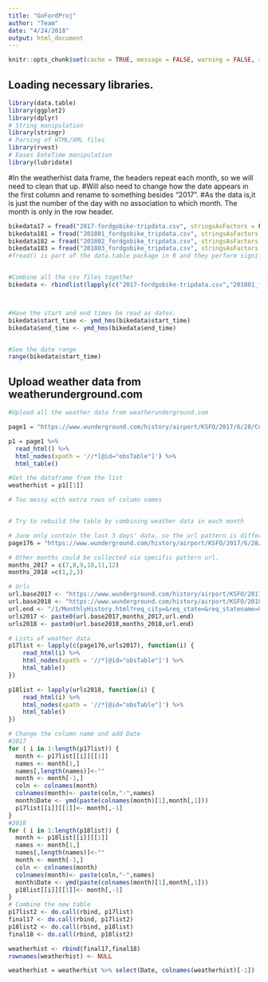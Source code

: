 ```yaml
---
title: "GoFordProj"
author: "Team"
date: "4/24/2018"
output: html_document
---
```


```r
knitr::opts_chunk$set(cache = TRUE, message = FALSE, warning = FALSE, root.dir = '/tmp')
```

## Loading necessary libraries.

```r
library(data.table)
library(ggplot2)
library(dplyr)
# String manipulation
library(stringr)
# Parsing of HTML/XML files  
library(rvest)
# Eases DateTime manipulation
library(lubridate)
```


#In the weatherhist data frame, the headers repeat each month, so we will need to clean that up. 
#Will also need to change how the date appears in the first column and rename to something besides "2017". 
#As the data is,it is just the number of the day with no association to which month. The month is only in the row header. 

```r

bikedata17 = fread("2017-fordgobike-tripdata.csv", stringsAsFactors = F)
bikedata181 = fread("201801_fordgobike_tripdata.csv", stringsAsFactors = F)
bikedata182 = fread("201802_fordgobike_tripdata.csv", stringsAsFactors = F)
bikedata183 = fread("201803_fordgobike_tripdata.csv", stringsAsFactors = F)
#fread() is part of the data.table package in R and they perform significantly faster than the base read.csv() and write.csv() functions.


#Combine all the csv files together
bikedata <- rbindlist(lapply(c("2017-fordgobike-tripdata.csv","201801_fordgobike_tripdata.csv","201802_fordgobike_tripdata.csv","201803_fordgobike_tripdata.csv"),fread,stringsAsFactors = F))



#Have the start and end times be read as dates. 
bikedata$start_time <- ymd_hms(bikedata$start_time)
bikedata$end_time <- ymd_hms(bikedata$end_time)


#See the date range
range(bikedata$start_time)
```

## Upload weather data from weatherunderground.com

```r
#Upload all the weather data from weatherunderground.com

page1 = "https://www.wunderground.com/history/airport/KSFO/2017/6/28/CustomHistory.html?dayend=31&monthend=3&yearend=2018&req_city=&req_state=&req_statename=&reqdb.zip=&reqdb.magic=&reqdb.wmo="

p1 = page1 %>%
  read_html() %>%
  html_nodes(xpath = '//*[@id="obsTable"]') %>%
  html_table()

#Get the dataframe from the list
weatherhist = p1[[1]]

# Too messy with extra rows of column names


# Try to rebuild the table by combining weather data in each month

# June only contain the last 3 days' data, so the url pattern is different
page176 = "https://www.wunderground.com/history/airport/KSFO/2017/6/28/CustomHistory.html?dayend=30&monthend=6&yearend=2017&req_city=&req_state=&req_statename=&reqdb.zip=&reqdb.magic=&reqdb.wmo="

# Other months could be collected via specific pattern url.
months_2017 = c(7,8,9,10,11,12)
months_2018 =c(1,2,3)

# Urls
url.base2017 <- "https://www.wunderground.com/history/airport/KSFO/2017/"
url.base2018 <- "https://www.wunderground.com/history/airport/KSFO/2018/"
url.end <- "/1/MonthlyHistory.html?req_city=&req_state=&req_statename=&reqdb.zip=&reqdb.magic=&reqdb.wmo="
urls2017 <- paste0(url.base2017,months_2017,url.end)
urls2018 <- paste0(url.base2018,months_2018,url.end)

# Lists of weather data
p17list <- lapply(c(page176,urls2017), function(i) {
    read_html(i) %>%
    html_nodes(xpath = '//*[@id="obsTable"]') %>%
    html_table()
})

p18list <- lapply(urls2018, function(i) {
    read_html(i) %>%
    html_nodes(xpath = '//*[@id="obsTable"]') %>%
    html_table()
})

# Change the column name and add Date
#2017
for ( i in 1:length(p17list)) {
  month <- p17list[[i]][[1]]
  names <- month[1,]
  names[,length(names)]<-""
  month <- month[-1,]
  coln <- colnames(month)
  colnames(month)<- paste(coln,"-",names)
  month$Date <- ymd(paste(colnames(month)[1],month[,1]))
  p17list[[i]][[1]]<- month[,-1]
}
#2018
for ( i in 1:length(p18list)) {
  month <- p18list[[i]][[1]]
  names <- month[1,]
  names[,length(names)]<-""
  month <- month[-1,]
  coln <- colnames(month)
  colnames(month)<- paste(coln,"-",names)
  month$Date <- ymd(paste(colnames(month)[1],month[,1]))
  p18list[[i]][[1]]<- month[,-1]
}
# Combine the new table
p17list2 <- do.call(rbind, p17list)
final17 <- do.call(rbind, p17list2)
p18list2 <- do.call(rbind, p18list)
final18 <- do.call(rbind, p18list2)

weatherhist <- rbind(final17,final18)
rownames(weatherhist) <- NULL

weatherhist = weatherhist %>% select(Date, colnames(weatherhist)[-1])
```
